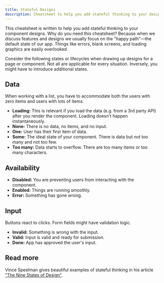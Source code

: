 ```yaml
---
title: Stateful Designs
description: Cheatsheet to help you add stateful thinking to your designs.
---
```


This cheatsheet is written to help you add stateful thinking to your component designs. Why do you need this cheatsheet? Because when we discuss features and designs we usually focus on the "happy path"—the default state of our app. Things like errors, blank screens, and loading graphics are easily overlooked.

Consider the following states or lifecycles when drawing up designs for a page or component. Not all are applicable for every situation. Inversely, you might have to introduce additional states.

## Data

When working with a list, you have to accommodate both the users with zero items and users with lots of items.

- **Loading:** This is relevant if you load the data (e.g. from a 3rd party API) after you render the component. Loading doesn't happen instantaneously.
- **None:** There is no data, no items, and no input.
- **One:** User has their first item of data.
- **Some:** The ideal state of your component. There is data but not too many and not too few.
- **Too many:** Data starts to overflow. There are too many items or too many characters.

## Availability

- **Disabled:** You are preventing users from interacting with the component.
- **Enabled:** Things are running smoothly.
- **Error:** Something has gone wrong.

## Input

Buttons react to clicks. Form fields might have validation logic.

- **Invalid:** Something is wrong with the input.
- **Valid:** Input is valid and ready for submission.
- **Done:** App has approved the user's input.

## Read more

Vince Speelman gives beautiful examples of stateful thinking in his article ["The Nine States of Design"](https://medium.com/swlh/the-nine-states-of-design-5bfe9b3d6d85).
